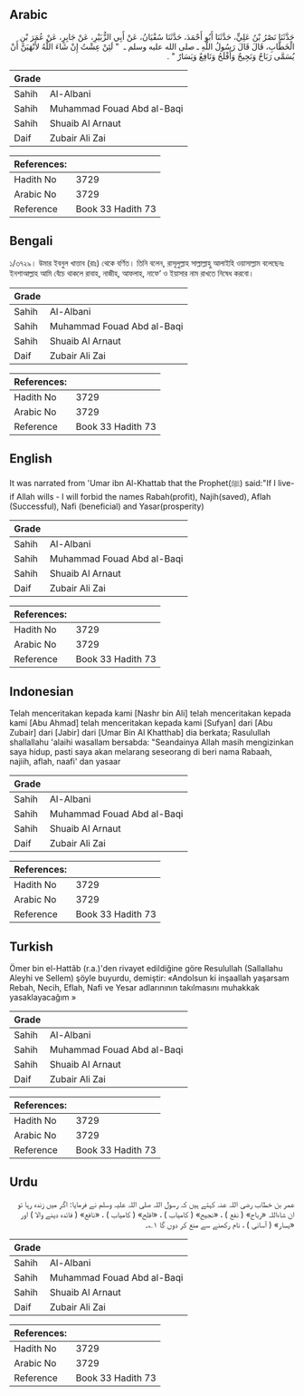 ## Arabic


<div dir="rtl" lang="ar" style={{fontSize:'larger',backgroundColor:'#f8f9fa',padding:20}}>
حَدَّثَنَا نَصْرُ بْنُ عَلِيٍّ، حَدَّثَنَا أَبُو أَحْمَدَ، حَدَّثَنَا سُفْيَانُ، عَنْ أَبِي الزُّبَيْرِ، عَنْ جَابِرٍ، عَنْ عُمَرَ بْنِ الْخَطَّابِ، قَالَ قَالَ رَسُولُ اللَّهِ ـ صلى الله عليه وسلم ـ ‏ "‏ لَئِنْ عِشْتُ إِنْ شَاءَ اللَّهُ لأَنْهَيَنَّ أَنْ يُسَمَّى رَبَاحٌ وَنَجِيحٌ وَأَفْلَحُ وَنَافِعٌ وَيَسَارٌ ‏"‏ ‏.‏
</div>
<div style={{backgroundColor:'#f8f9fa',padding:20, marginBottom: 10}}><table> <thead> <tr> <th>Grade</th> <th></th> </tr> </thead> <tbody> <tr><td>Sahih</td><td>Al-Albani</td></tr><tr><td>Sahih</td><td>Muhammad Fouad Abd al-Baqi</td></tr><tr><td>Sahih</td><td>Shuaib Al Arnaut</td></tr><tr><td>Daif</td><td>Zubair Ali Zai</td></tr></tbody></table><table> <thead> <tr> <th>References:</th> <th></th> </tr> </thead> <tbody><tr><td>Hadith No</td><td>3729</td></tr><tr><td>Arabic No</td><td>3729</td></tr><tr><td>Reference</td><td>Book 33 Hadith 73</td></tr></tbody></table></div>

## Bengali


<div dir="ltr" lang="bn" style={{fontSize:'larger',backgroundColor:'#f8f9fa',padding:20}}>
১/৩৭২৯। উমার ইবনুল খাত্তাব (রাঃ) থেকে বর্ণিত। তিনি বলেন, রাসূলুল্লাহ সাল্লাল্লাহু আলাইহি ওয়াসাল্লাম বলেছেনঃ ইনশাআল্লাহ আমি বেঁচে থাকলে রাবাহ, নাজীহ, আফলাহ, নাফে‘ ও ইয়াসার নাম রাখতে নিষেধ করবো।
</div>
<div style={{backgroundColor:'#f8f9fa',padding:20, marginBottom: 10}}><table> <thead> <tr> <th>Grade</th> <th></th> </tr> </thead> <tbody> <tr><td>Sahih</td><td>Al-Albani</td></tr><tr><td>Sahih</td><td>Muhammad Fouad Abd al-Baqi</td></tr><tr><td>Sahih</td><td>Shuaib Al Arnaut</td></tr><tr><td>Daif</td><td>Zubair Ali Zai</td></tr></tbody></table><table> <thead> <tr> <th>References:</th> <th></th> </tr> </thead> <tbody><tr><td>Hadith No</td><td>3729</td></tr><tr><td>Arabic No</td><td>3729</td></tr><tr><td>Reference</td><td>Book 33 Hadith 73</td></tr></tbody></table></div>

## English


<div dir="ltr" lang="en" style={{fontSize:'larger',backgroundColor:'#f8f9fa',padding:20}}>
It was narrated from 'Umar ibn Al-Khattab that the Prophet(ﷺ) said:"If I live- if Allah wills - I will forbid the names Rabah(profit), Najih(saved), Aflah (Successful), Nafi (beneficial) and Yasar(prosperity)
</div>
<div style={{backgroundColor:'#f8f9fa',padding:20, marginBottom: 10}}><table> <thead> <tr> <th>Grade</th> <th></th> </tr> </thead> <tbody> <tr><td>Sahih</td><td>Al-Albani</td></tr><tr><td>Sahih</td><td>Muhammad Fouad Abd al-Baqi</td></tr><tr><td>Sahih</td><td>Shuaib Al Arnaut</td></tr><tr><td>Daif</td><td>Zubair Ali Zai</td></tr></tbody></table><table> <thead> <tr> <th>References:</th> <th></th> </tr> </thead> <tbody><tr><td>Hadith No</td><td>3729</td></tr><tr><td>Arabic No</td><td>3729</td></tr><tr><td>Reference</td><td>Book 33 Hadith 73</td></tr></tbody></table></div>

## Indonesian


<div dir="ltr" lang="id" style={{fontSize:'larger',backgroundColor:'#f8f9fa',padding:20}}>
Telah menceritakan kepada kami [Nashr bin Ali] telah menceritakan kepada kami [Abu Ahmad] telah menceritakan kepada kami [Sufyan] dari [Abu Zubair] dari [Jabir] dari [Umar Bin Al Khatthab] dia berkata; Rasulullah shallallahu 'alaihi wasallam bersabda: "Seandainya Allah masih mengizinkan saya hidup, pasti saya akan melarang seseorang di beri nama Rabaah, najiih, aflah, naafi' dan yasaar
</div>
<div style={{backgroundColor:'#f8f9fa',padding:20, marginBottom: 10}}><table> <thead> <tr> <th>Grade</th> <th></th> </tr> </thead> <tbody> <tr><td>Sahih</td><td>Al-Albani</td></tr><tr><td>Sahih</td><td>Muhammad Fouad Abd al-Baqi</td></tr><tr><td>Sahih</td><td>Shuaib Al Arnaut</td></tr><tr><td>Daif</td><td>Zubair Ali Zai</td></tr></tbody></table><table> <thead> <tr> <th>References:</th> <th></th> </tr> </thead> <tbody><tr><td>Hadith No</td><td>3729</td></tr><tr><td>Arabic No</td><td>3729</td></tr><tr><td>Reference</td><td>Book 33 Hadith 73</td></tr></tbody></table></div>

## Turkish


<div dir="ltr" lang="tr" style={{fontSize:'larger',backgroundColor:'#f8f9fa',padding:20}}>
Ömer bin el-Hattâb (r.a.)'den rivayet edildiğine göre Resulullah (Sallallahu Aleyhi ve Sellem) şöyle buyurdu, demiştir: «Andolsun ki inşaallah yaşarsam Rebah, Necih, Eflah, Nafi ve Yesar adlarınının takılmasını muhakkak yasaklayacağım »
</div>
<div style={{backgroundColor:'#f8f9fa',padding:20, marginBottom: 10}}><table> <thead> <tr> <th>Grade</th> <th></th> </tr> </thead> <tbody> <tr><td>Sahih</td><td>Al-Albani</td></tr><tr><td>Sahih</td><td>Muhammad Fouad Abd al-Baqi</td></tr><tr><td>Sahih</td><td>Shuaib Al Arnaut</td></tr><tr><td>Daif</td><td>Zubair Ali Zai</td></tr></tbody></table><table> <thead> <tr> <th>References:</th> <th></th> </tr> </thead> <tbody><tr><td>Hadith No</td><td>3729</td></tr><tr><td>Arabic No</td><td>3729</td></tr><tr><td>Reference</td><td>Book 33 Hadith 73</td></tr></tbody></table></div>

## Urdu


<div dir="rtl" lang="ur" style={{fontSize:'larger',backgroundColor:'#f8f9fa',padding:20}}>
عمر بن خطاب رضی اللہ عنہ کہتے ہیں کہ رسول اللہ صلی اللہ علیہ وسلم نے فرمایا: اگر میں زندہ رہا تو ان شاءاللہ «رباح» ( نفع ) ، «نجیح» ( کامیاب ) ، «افلح» ( کامیاب ) ، «نافع» ( فائدہ دینے والا ) اور «یسار» ( آسانی ) ، نام رکھنے سے منع کر دوں گا ۱؎۔
</div>
<div style={{backgroundColor:'#f8f9fa',padding:20, marginBottom: 10}}><table> <thead> <tr> <th>Grade</th> <th></th> </tr> </thead> <tbody> <tr><td>Sahih</td><td>Al-Albani</td></tr><tr><td>Sahih</td><td>Muhammad Fouad Abd al-Baqi</td></tr><tr><td>Sahih</td><td>Shuaib Al Arnaut</td></tr><tr><td>Daif</td><td>Zubair Ali Zai</td></tr></tbody></table><table> <thead> <tr> <th>References:</th> <th></th> </tr> </thead> <tbody><tr><td>Hadith No</td><td>3729</td></tr><tr><td>Arabic No</td><td>3729</td></tr><tr><td>Reference</td><td>Book 33 Hadith 73</td></tr></tbody></table></div>